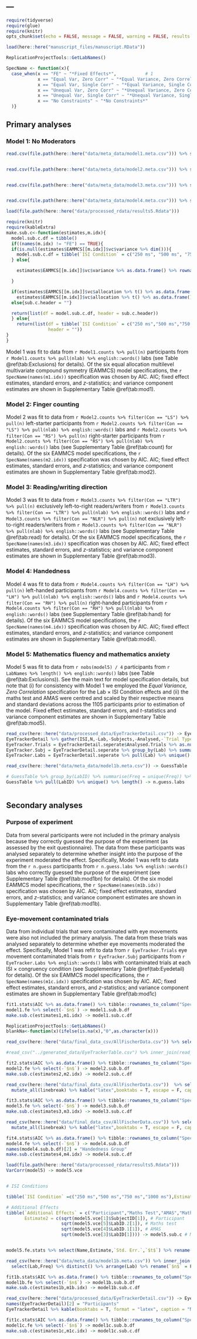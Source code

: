 ---
---
\renewcommand{\thetable}{S\arabic{table}}
\renewcommand{\thefigure}{S\arabic{figure}}
\pagenumbering{arabic}
\setcounter{page}{1}
```r
require(tidyverse)
require(glue)
require(knitr)
opts_chunk$set(echo = FALSE, message = FALSE, warning = FALSE, results = 'asis', eval = TRUE)

load(here::here("manuscript_files/manuscript.RData"))

ReplicationProjectTools::GetLabNames()

SpecName <- function(x){
  case_when(x == "FE" ~ "*Fixed Effects*",           # 1
            x == "Equal Var, Zero Corr" ~ "*Equal Variance, Zero Correlation*",                         # 2
            x == "Equal Var, Single Corr" ~ "*Equal Variance, Single Correlation*",                      # 3
            x == "Unequal Var, Zero Corr" ~ "*Unequal Variance, Zero Correlation*",                       # 4
            x == "Unequal Var, Single Corr" ~ "*Unequal Variance, Single Correlation*",                     # 5
            x == "No Constraints" ~ "*No Constraints*"                               # 6
  )}
```

## Primary analyses

### Model 1: No Moderators


```r
read.csv(file.path(here::here("data/meta_data/model1.meta.csv"))) %>% select(ConditionDescription,LabID,Freq) %>% distinct() %>% group_by(ConditionDescription) %>% summarise(nlab = n(), n = sum(Freq)) %>% rename(Con = ConditionDescription) -> Model1.counts


read.csv(file.path(here::here("data/meta_data/model2.meta.csv"))) %>% select(ConditionDescription,LabID,Freq) %>% distinct() %>% group_by(ConditionDescription) %>% summarise(nlab = n(), n = sum(Freq)) %>% rename(Con = ConditionDescription) -> Model2.counts


read.csv(file.path(here::here("data/meta_data/model3.meta.csv"))) %>% select(ConditionDescription,LabID,Freq) %>% distinct() %>% group_by(ConditionDescription) %>% summarise(nlab = n(), n = sum(Freq)) %>% rename(Con = ConditionDescription) -> Model3.counts


read.csv(file.path(here::here("data/meta_data/model4.meta.csv"))) %>% select(ConditionDescription,LabID,Freq) %>% distinct() %>% group_by(ConditionDescription) %>% summarise(nlab = n(), n = sum(Freq)) %>% rename(Con = ConditionDescription) -> Model4.counts

load(file.path(here::here("data/processed_rdata/results5.Rdata")))


```

```r
require(knitr)
require(kableExtra)
make.sub.c<-function(estimates,m.idx){
  model.sub.c.df = tibble()
  if((names(m.idx) != "FE") == TRUE){
  if(is.null(estimates$EAMMCS[[m.idx]]$vc$variance %>% dim())){
    model.sub.c.df = tibble(`ISI Condition` = c("250 ms", "500 ms", "750 ms", "1000 ms"), Estimate = estimates$EAMMCS[[m.idx]]$vc$varianc %>% sqrt() %>% rep(4))
  } else{

    estimates$EAMMCS[[m.idx]]$vc$variance %>% as.data.frame() %>% rownames_to_column() %>% mutate(rowname = str_remove(rowname,"d"), rowname = as.numeric(rowname)) %>% arrange(rowname) %>% mutate(rowname = paste0(rowname," ms")) %>% as.tibble() %>% rename(`ISI Condition` = rowname, `Estimate` = variance) %>% mutate(Estimate = sqrt(Estimate)) -> model.sub.c.df

  }

  if(estimates$EAMMCS[[m.idx]]$vc$allocation %>% t() %>% as.data.frame()  %>% pull(LabID) != 1){
    estimates$EAMMCS[[m.idx]]$vc$allocation %>% t() %>% as.data.frame() %>% as.list() %>% glue_data("{round(LabID * 100)}\\% of the variance is estimated to be at the lab-level and {round(ConditionID*100)}\\% at the group-level.") -> sub.c.header}
  else{sub.c.header = ""}

  return(list(df = model.sub.c.df, header = sub.c.header))
  } else{
    return(list(df = tibble(`ISI Condition` = c("250 ms","500 ms","750 ms", "1000 ms"),Estimate = 0),
                header = ""))
}
}


```

Model 1 was fit to data from `r Model1.counts %>% pull(n)` participants from `r Model1.counts %>% pull(nlab) %>% english::words()` labs (see Table \@ref(tab:Exclusions) for details). Of the six equal allocation multilevel multivariate compound symmetry (EAMMCS) model specifications, the `r SpecName(names(m1.idx))` specification was chosen by AIC. AIC; fixed effect estimates, standard errors, and $z$-statistics; and variance component estimates are shown in Supplementary Table \@ref(tab:mod1).


### Model 2: Finger counting

Model 2 was fit to data from `r Model2.counts %>% filter(Con == "LS") %>% pull(n)` left-starter participants from `r Model2.counts %>% filter(Con == "LS") %>% pull(nlab) %>% english::words()` labs and `r Model2.counts %>% filter(Con == "RS") %>% pull(n)` right-starter participants from `r Model2.counts %>% filter(Con == "RS") %>% pull(nlab) %>% english::words()` labs (see Supplementary Table \@ref(tab:count) for details). Of the six EAMMCS model specifications, the `r SpecName(names(m2.idx))` specification was chosen by AIC. AIC; fixed effect estimates, standard errors, and $z$-statistics; and variance component estimates are shown in Supplementary Table \@ref(tab:mod2).

### Model 3: Reading/writing direction

Model 3 was fit to data from `r Model3.counts %>% filter(Con == "LTR") %>% pull(n)` exclusively left-to-right readers/writers from `r Model3.counts %>% filter(Con == "LTR") %>% pull(nlab) %>% english::words()` labs and `r Model3.counts %>% filter(Con == "NLR") %>% pull(n)` not exclusively left-to-right readers/writers from `r Model3.counts %>% filter(Con == "NLR") %>% pull(nlab) %>% english::words()` labs (see Supplementary Table \@ref(tab:read) for details). Of the six EAMMCS model specifications, the `r SpecName(names(m3.idx))` specification was chosen by AIC. AIC; fixed effect estimates, standard errors, and $z$-statistics; and variance component estimates are shown in Supplementary Table \@ref(tab:mod3).

### Model 4: Handedness

Model 4 was fit to data from `r Model4.counts %>% filter(Con == "LH") %>% pull(n)` left-handed participants from `r Model4.counts %>% filter(Con == "LH") %>% pull(nlab) %>% english::words()` labs and `r Model4.counts %>% filter(Con == "RH") %>% pull(n)` right-handed participants from `r Model4.counts %>% filter(Con == "RH") %>% pull(nlab) %>% english::words()` labs (see Supplementary Table \@ref(tab:hand) for details). Of the six EAMMCS model specifications, the `r SpecName(names(m4.idx))` specification was chosen by AIC. AIC; fixed effect estimates, standard errors, and $z$-statistics; and variance component estimates are shown in Supplementary Table \@ref(tab:mod4).

### Model 5: Mathematics fluency and mathematics anxiety

Model 5 was fit to data from `r nobs(model5) / 4` participants from `r LabNames %>% length() %>% english::words()` labs (see Table \@ref(tab:Exclusions)). See the main text for model specification details, but note that (i) for consistency with Model 1 we employed the *Equal Variance, Zero Correlation* specification for the Lab $\times$ ISI Condition effects and (ii) the maths test and AMAS were centred and scaled by their respective means and standard deviations across the 1105 participants prior to estimation of the model. Fixed effect estimates, standard errors, and $t$-statistics and variance component estimates are shown in Supplementary Table \@ref(tab:mod5).



```r
read_csv(here::here("data/processed_data/EyeTrackerDetail.csv")) -> EyeTrackerDetail
EyeTrackerDetail %>% gather(ISI,N,-Lab,-Subjects,-Analysed,-`Trial Type`) %>% separate(N,c("Analysed.Trials","Total.Trials"),extra = "drop") -> EyeTrackerDetail.seperate
EyeTracker.Trials = EyeTrackerDetail.seperate$Analysed.Trials %>% as.numeric() %>% sum()
EyeTracker.Subj = EyeTrackerDetail.seperate %>% group_by(Lab) %>% summarise(Analysed = unique(Analysed)) %>% pull(Analysed) %>% sum()
EyeTracker.Labs = EyeTrackerDetail.seperate %>% pull(Lab) %>% unique() %>% length()

read_csv(here::here("data/meta_data/model1b.meta.csv")) -> GuessTable

# GuessTable %>% group_by(LabID) %>% summarise(Freq = unique(Freq)) %>% pull(Freq) %>% sum() -> n.guess
GuessTable %>% pull(LabID) %>% unique() %>% length() -> n.guess.labs



```


## Secondary analyses

### Purpose of experiment

Data from several participants were not included in the primary analysis because they correctly guessed the purpose of the experiment (as assessed by the exit questionnaire). The data from these participants was analysed separately to determine whether insight into the purpose of the experiment moderated the effect. Specifically, Model 1 was refit to data from the `r n.guess` participants from `r n.guess.labs %>% english::words()` labs who correctly guessed the purpose of the experiment (see Supplementary Table \@ref(tab:mod1bn) for details). Of the six model EAMMCS model specifications, the `r SpecName(names(m1b.idx))` specification was chosen by AIC. AIC; fixed effect estimates, standard errors, and $z$-statistics; and variance component estimates are shown in Supplementary Table \@ref(tab:mod1b).


### Eye-movement contaminated trials

Data from individual trials that were contaminated with eye movements were also not included the primary analysis. The data from these trials was analysed separately to determine whether eye movements moderated the effect. Specifically, Model 1 was refit to data from `r EyeTracker.Trials` eye movement contaminated trials from `r EyeTracker.Subj` participants from `r EyeTracker.Labs %>% english::words()` labs with contaminated trials at each ISI $\times$ congruency condition (see Supplementary Table \@ref(tab:Eyedetail) for details). Of the six EAMMCS model specifications, the `r SpecName(names(m1c.idx))` specification was chosen by AIC. AIC; fixed effect estimates, standard errors, and $z$-statistics; and variance component estimates are shown in Supplementary Table \@ref(tab:mod1c)


```r
fit1.stats$AIC %>% as.data.frame() %>% tibble::rownames_to_column("Specification") %>% mutate(Specification = SpecName(Specification) %>% str_remove_all(pattern = "\\*")) %>% select(-MMCS) %>% rename(AIC = EAMMCS) -> model1.sub.a.df
model1.fe %>% select(-`$n$`) -> model1.sub.b.df
make.sub.c(estimates1,m1.idx) -> model1.sub.c.df
```

\begin{table}[!p]
\caption{\label{tab:mod1}Model 1 Estimates.}
\begin{subtable}{\textwidth}
\subcaption{AIC}
\centering
```r
kable(model1.sub.a.df, format = "latex", booktabs = "TRUE", digits = 2, escape = F, linesep = "") %>% kableExtra::kable_styling(font_size = 10) %>%str_remove(pattern = "\\n") %>% cat()
```
\end{subtable}
\begin{subtable}{\textwidth}
\caption{Fixed Effect Estimates}
\centering
```r
kable(model1.sub.b.df, format = "latex", booktabs = "TRUE", digits = 2, escape = F, linesep = "") %>% kableExtra::kable_styling(font_size = 10) %>%str_remove(pattern = "\\n") %>% cat()
```
\end{subtable}
\begin{subtable}{\textwidth}
\caption{`r glue("Variance Component Estimates. Estimates are presented on the standard deviation scale. {model1.sub.c.df$header}")`}
\centering
```r
kable(model1.sub.c.df$df, format = "latex", booktabs = "TRUE", digits = 2, escape = F, linesep = "") %>% kableExtra::kable_styling(font_size = 10) %>%str_remove(pattern = "\\n") %>% cat()
```
\end{subtable}
\end{table}


```r
ReplicationProjectTools::GetLabNames()
blankNa<-function(x)(ifelse(is.na(x),"0",as.character(x)))

read_csv(here::here("data/final_data_csv/AllFischerData.csv")) %>% select(Lab,FingerGroup) %>% group_by(Lab,FingerGroup) %>% summarise(n = n()) %>% spread(FingerGroup,n) %>% inner_join(tibble(Lab = Nodes, Name = LabNames), by = "Lab") %>% arrange(Name) %>% ungroup() %>% select(Name,LS,LA,NG,RA,RS) %>% mutate_at(c("LS","LA","NG","RA","RS"),blankNa) %>% mutate_all(linebreak) %>% kable("latex",booktabs = T, escape = F, caption = "Number of participants in each finger counting group for each of the seventeen labs.", col.names = linebreak(c("Lab","Left-\nStarter","Left-\nPrefer","No\nGroup","Right-\nPrefer","Right-\nStarter"), align = "c"), linesep = "",align = c("l","c","c","c","c","c"))
```


```r
#read_csv("../generated_data/EyeTrackerTable.csv") %>% inner_join(read_csv("../AllFischerData.csv")) %>% drop_na() %>% select(Node,Code,HasEye) %>% group_by(Node) %>% summarise(With = sum(HasEye), Without = sum(HasEye==FALSE), Total = n()) %>% inner_join(tibble(Node = Nodes, Lab = LabNames), by = "Node") %>% arrange(Lab) %>% select(Lab,With,Without,Total) %>% #papaja::apa_table(caption = "Number of participants tested with and without an eye-tracker in each lab.")

```













  <!--- table figure counting -->
```r
fit2.stats$AIC %>% as.data.frame() %>% tibble::rownames_to_column("Specification") %>% mutate(Specification = SpecName(Specification) %>% str_remove_all(pattern = "\\*")) %>% select(-MMCS) %>% rename(AIC = EAMMCS) -> model2.sub.a.df
model2.fe %>% select(-`$n$`) -> model2.sub.b.df
make.sub.c(estimates2,m2.idx) -> model2.sub.c.df
```

\begin{table}[!p]
\caption{\label{tab:mod2}Model 2 Estimates.}
\begin{subtable}{\textwidth}
\subcaption{AIC}
\centering
```r
kable(model2.sub.a.df, format = "latex", booktabs = "TRUE", digits = 2, escape = F, linesep = "") %>% kableExtra::kable_styling(font_size = 10) %>%str_remove(pattern = "\\n") %>% cat()
```
\end{subtable}
\begin{subtable}{\textwidth}
\caption{Fixed Effect Estimates}
\centering
```r
kable(model2.sub.b.df, format = "latex", booktabs = "TRUE", digits = 2, escape = F, linesep = "")  %>% kableExtra::kable_styling(font_size = 10)%>%str_remove(pattern = "\\n") %>% cat()
```
\end{subtable}
\begin{subtable}{\textwidth}
\caption{`r glue("Variance Component Estimates. Estimates are presented on the standard deviation scale. {model2.sub.c.df$header}")`}
\centering
```r
kable(model2.sub.c.df$df, format = "latex", booktabs = "TRUE", digits = 2, escape = F, linesep = "") %>% kableExtra::kable_styling(font_size = 10) %>%str_remove(pattern = "\\n") %>% cat()
```
\end{subtable}
\end{table}


```r
read_csv(here::here("data/final_data_csv/AllFischerData.csv"))  %>% select(Lab,ReadingDir) %>% inner_join(tibble(Lab = Nodes, Name = LabNames), by = "Lab") %>% arrange(Name) %>% select(Name,ReadingDir) %>% group_by(Name,ReadingDir) %>% summarise(n = n()) %>% ungroup() %>% spread(ReadingDir,n) %>% mutate_at(c("LTR","NLR"), blankNa) %>%
  mutate_all(linebreak) %>% kable("latex",booktabs = T, escape = F, caption = "Number of participants in each of the reading/writing direction groups for each of the seventeen labs.", col.names = linebreak(c("Lab","Exclusively\nLeft-to-Right","Not exclusively\nLeft-to-Right"), align = "c"), linesep = "", align = c("l","c","c"))


```

<!--- reading table -->
```r
fit3.stats$AIC %>% as.data.frame() %>% tibble::rownames_to_column("Specification") %>% mutate(Specification = SpecName(Specification) %>% str_remove_all(pattern = "\\*")) %>% select(-MMCS) %>% rename(AIC = EAMMCS) -> model3.sub.a.df
model3.fe %>% select(-`$n$`) -> model3.sub.b.df
make.sub.c(estimates3,m3.idx) -> model3.sub.c.df
```

\begin{table}[!p]
\caption{\label{tab:mod3}Model 3 Estimates.}
\begin{subtable}{\textwidth}
\subcaption{AIC}
\centering
```r
kable(model3.sub.a.df, format = "latex", booktabs = "TRUE", digits = 2, escape = F, linesep = "") %>% kableExtra::kable_styling(font_size = 10) %>%str_remove(pattern = "\\n") %>% cat()
```
\end{subtable}
\begin{subtable}{\textwidth}
\caption{Fixed Effect Estimates}
\centering
```r
names(model3.sub.b.df)[2] = " Reading/Writing Direction"
kable(model3.sub.b.df, format = "latex", booktabs = "TRUE", digits = 2, escape = F, linesep = "")  %>% kableExtra::kable_styling(font_size = 10)%>%str_remove(pattern = "\\n") %>% cat()
```
\end{subtable}
\begin{subtable}{\textwidth}
\caption{`r glue("Variance Component Estimates. Estimates are presented on the standard deviation scale. {model3.sub.c.df$header}")`}
\centering
```r
kable(model3.sub.c.df$df, format = "latex", booktabs = "TRUE", digits = 2, escape = F, linesep = "") %>% kableExtra::kable_styling(font_size = 10) %>%str_remove(pattern = "\\n") %>% cat()
```
\end{subtable}
\end{table}

```r
read_csv(here::here("data/final_data_csv/AllFischerData.csv")) %>% select(Lab,Hand) %>% inner_join(tibble(Lab = Nodes, Name = LabNames), by = "Lab") %>% arrange(Name)  %>% select(Name,Hand) %>% group_by(Name,Hand) %>% summarise(n = n()) %>% ungroup() %>% spread(Hand,n) %>% mutate_at(c("LH","RH"), blankNa) %>%
  mutate_all(linebreak) %>% kable("latex",booktabs = T, escape = F, caption = "Number of participants in each handedness group for each of the seventeen labs.", col.names = linebreak(c("Lab","Left-\nhanded","Right-\nhanded"), align = "c"), linesep = "", align = c("l","c","c"))


```

```r
fit4.stats$AIC %>% as.data.frame() %>% tibble::rownames_to_column("Specification") %>% mutate(Specification = SpecName(Specification) %>% str_remove_all(pattern = "\\*")) %>% select(-MMCS) %>% rename(AIC = EAMMCS) -> model4.sub.a.df
model4.fe %>% select(-`$n$`) -> model4.sub.b.df
names(model4.sub.b.df)[2] = "Handedness Group"
make.sub.c(estimates4,m4.idx) -> model4.sub.c.df
```

\begin{table}[!p]
\caption{\label{tab:mod4}Model 4 Estimates.}
\begin{subtable}{\textwidth}
\subcaption{AIC}
\centering
```r
kable(model4.sub.a.df, format = "latex", booktabs = "TRUE", digits = 2, escape = F, linesep = "") %>% kableExtra::kable_styling(font_size = 10) %>%str_remove(pattern = "\\n") %>% cat()
```
\end{subtable}
\begin{subtable}{\textwidth}
\caption{Fixed Effect Estimates}
\centering
```r
kable(model4.sub.b.df, format = "latex", booktabs = "TRUE", digits = 2, escape = F, linesep = "")  %>% kableExtra::kable_styling(font_size = 10)%>%str_remove(pattern = "\\n") %>% cat()
```
\end{subtable}
\begin{subtable}{\textwidth}
\caption{`r glue("Variance Component Estimates. Estimates are presented on the standard deviation scale. {model4.sub.c.df$header}")`}
\centering
```r
kable(model4.sub.c.df$df, format = "latex", booktabs = "TRUE", digits = 2, escape = F, linesep = "") %>% kableExtra::kable_styling(font_size = 10) %>%str_remove(pattern = "\\n") %>% cat()
```
\end{subtable}
\end{table}


```r
load(file.path(here::here("data/processed_rdata/results5.Rdata")))
VarCorr(model5) -> model5.vce


# ISI Conditions

tibble(`ISI Condition` =c("250 ms","500 ms","750 ms","1000 ms"),Estimate1 = rep(sqrt(model5.vce[2]$varLabID[1]))) -> model5.sub.b

# Additional Effects
tibble(`Additional Effects` = c("Participant","Maths Test","AMAS","Maths test $\\times$ AMAS"),
       Estimate2 = c(sqrt(model5.vce[1]$SubjectID[1]), # Participant
                     sqrt(model5.vce[5]$LabID.2[1]), # Maths test
                     sqrt(model5.vce[4]$LabID.1[1]), # AMAS
                     sqrt(model5.vce[3]$LabID[1]))) -> model5.sub.c # Maths test x AMAS


model5.fe.stats %>% select(Name,Estimate,`Std. Err.`,`$t$`) %>% rename(Effect = "Name") -> model5.sub.a

```

\begin{table}[!p]
\caption{\label{tab:mod5}Model 5 Estimates.}
\begin{subtable}{\textwidth}
\subcaption{Fixed Effect Estimates}
\centering
```r
model5.sub.a %>% kable("latex", booktabs = T, linesep = "", align = c("l","c","c","c","c"), escape = F) %>% kableExtra::kable_styling(font_size = 10) %>%  str_remove("\\n")  %>% cat()
```
\end{subtable}
\begin{subtable}{\textwidth}
\caption{Variance Component Estimates. Estimates are presented on the standard deviation scale.}
\centering
```r
cbind(model5.sub.b,model5.sub.c)  %>% kable("latex",booktabs = T, digits = 2, linesep = "", align = c("l","c|","l","c"), escape = F, col.names = c("ISI Condition","Estimate","Additional Effects","Estimate")) %>% kableExtra::kable_styling(font_size = 10) %>%  str_remove("\\n")  %>% cat()
```
\end{subtable}
\end{table}

```r
read_csv(here::here("data/meta_data/model1b.meta.csv")) %>% inner_join(tibble(LabID = Nodes, Lab = LabNames)) %>%
  select(Lab,Freq) %>% distinct() %>% arrange(Lab) %>% rename(`$n$` = Freq) %>% kable("latex",booktabs = T, digits = 0, linesep = "", align = c("l","c"), caption = "Number of participants who correctly guessed the purpose of the experiment for each lab.", escape = FALSE)

```


<!-- refitted model 1's --->
<!-- guessed the experiment -->

```r
fit1b.stats$AIC %>% as.data.frame() %>% tibble::rownames_to_column("Specification") %>% mutate(Specification = SpecName(Specification) %>% str_remove_all(pattern = "\\*")) %>% select(-MMCS) %>% rename(AIC = EAMMCS) -> model1b.sub.a.df
model1b.fe %>% select(-`$n$`) -> model1b.sub.b.df
make.sub.c(estimates1b,m1b.idx) -> model1b.sub.c.df
```

\begin{table}[!p]
\caption{\label{tab:mod1b}Model 1 Estimates (only participants who correctly guessed the purpose of the experiment).}
\begin{subtable}{\textwidth}
\subcaption{AIC}
\centering
```r
kable(model1b.sub.a.df, format = "latex", booktabs = "TRUE", digits = 2, escape = F, linesep = "") %>% kableExtra::kable_styling(font_size = 10) %>%str_remove(pattern = "\\n") %>% cat()
```
\end{subtable}
\begin{subtable}{\textwidth}
\caption{Fixed Effect Estimates}
\centering
```r
kable(model1b.sub.b.df, format = "latex", booktabs = "TRUE", digits = 2, escape = F, linesep = "")  %>% kableExtra::kable_styling(font_size = 10)%>%str_remove(pattern = "\\n") %>% cat()
```
\end{subtable}
\begin{subtable}{\textwidth}
\caption{`r glue("Variance Component Estimates. Estimates are presented on the standard deviation scale. {model1b.sub.c.df$header}")`}
\centering
```r
kable(model1b.sub.c.df$df, format = "latex", booktabs = "TRUE", digits = 2, escape = F, linesep = "") %>% kableExtra::kable_styling(font_size = 10) %>%str_remove(pattern = "\\n") %>% cat()
```
\end{subtable}
\end{table}





```r


read_csv(here::here("data/processed_data/EyeTrackerDetail.csv")) -> EyeTrackerDetail
names(EyeTrackerDetail)[2] = "Participants"
EyeTrackerDetail %>% kable(booktabs = T, format = "latex", caption = "Number of participants tested with an eye-tracker, number of participants analysed in our secondary analysis of eye movement contaminated trials, and number of eye movement contaminated trials in the analysis (total number of eye movement contaminated trials) at each ISI $\\times$ congruency condition for each lab.", escape = T, align = c("l","c","c","l","c","c","c","c")) %>% kableExtra::collapse_rows(c(1:3)) %>% kableExtra::landscape()

```



<!-- eye movement contaminated trials -->

```r
fit1c.stats$AIC %>% as.data.frame() %>% tibble::rownames_to_column("Specification") %>% mutate(Specification = SpecName(Specification) %>% str_remove_all(pattern = "\\*")) %>% select(-MMCS) %>% rename(AIC = EAMMCS) -> model1c.sub.a.df
model1c.fe %>% select(-`$n$`) -> model1c.sub.b.df
make.sub.c(estimates1c,m1c.idx) -> model1c.sub.c.df
```

\begin{table}[!p]
\caption{\label{tab:mod1c}Model 1 Estimates (only eye movement contaminated trials).}
\begin{subtable}{\textwidth}
\subcaption{AIC}
\centering
```r
kable(model1c.sub.a.df, format = "latex", booktabs = "TRUE", digits = 2, escape = F, linesep = "") %>% kableExtra::kable_styling(font_size = 10) %>%str_remove(pattern = "\\n") %>% cat()
```
\end{subtable}
\begin{subtable}{\textwidth}
\caption{Fixed Effect Estimates}
\centering
```r
kable(model1c.sub.b.df, format = "latex", booktabs = "TRUE", digits = 2, escape = F, linesep = "")  %>% kableExtra::kable_styling(font_size = 10)%>%str_remove(pattern = "\\n") %>% cat()
```
\end{subtable}
\begin{subtable}{\textwidth}
\caption{`r glue("Variance Component Estimates. Estimates are presented on the standard deviation scale. {model1c.sub.c.df$header}")`}
\centering
```r
kable(model1c.sub.c.df$df, format = "latex", booktabs = "TRUE", digits = 2, escape = F, linesep = "") %>% kableExtra::kable_styling(font_size = 10) %>%str_remove(pattern = "\\n") %>% cat()
```
\end{subtable}
\end{table}

<!-- eye movement contaminated trials -->
